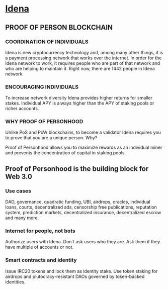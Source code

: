 # [Idena](@https://www.idena.io/)


<h2>PROOF OF PERSON BLOCKCHAIN</h2>
<h3>COORDINATION OF INDIVIDUALS</h3>

Idena is new cryptocurrency technology and, among many other things, it is a payment processing network that works over the internet. In order for the Idena network to work, it requires people who are part of that network and who are helping to maintain it. Right now, there are 1442 people in Idena network.

<h3>ENCOURAGING INDIVIDUALS</h3>

To increase network diversity Idena provides higher returns for smaller stakes. Individual APY is always higher than the APY of staking pools or richer accounts.

<h3>WHY PROOF OF PERSONHOOD</h3>

Unlike PoS and PoW blockchains, to become a validator Idena requires you to prove that you are a unique person. Why?

Proof of Personhood allows you to maximize rewards as an individual miner and prevents the concentration of capital in staking pools.

<h2>Proof of Personhood is the building block for Web 3.0</h2>
<h3>Use cases</h3>

DAO, governance, quadratic funding, UBI, airdrops, oracles, individual loans, courts, decentralized ads, censorship free publications, reputation system, prediction markets, decentralized insurance, decentralized escrow and many more.

<h3>Internet for people, not bots</h3>

Authorize users with Idena. Don`t ask users who they are. Ask them if they have multiple of accounts or not.

<h3>Smart contracts and identity</h3>

Issue IRC20 tokens and lock them as identity stake. Use token staking for airdrops and plutocracy-resistant DAOs governed by token-backed identities.

